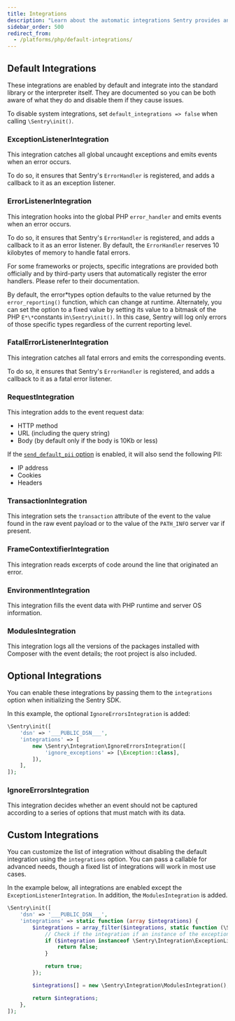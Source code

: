 ```yaml
---
title: Integrations
description: "Learn about the automatic integrations Sentry provides and how to configure them."
sidebar_order: 500
redirect_from:
  - /platforms/php/default-integrations/
---
```


## Default Integrations

These integrations are enabled by default and integrate into the
standard library or the interpreter itself. They are documented so you can be both aware of what they do and disable them if they cause issues.

To disable system integrations, set `default_integrations => false` when calling `\Sentry\init()`.

### ExceptionListenerIntegration

This integration catches all global uncaught exceptions and emits events when an error occurs.

To do so, it ensures that Sentry's `ErrorHandler` is registered, and adds a callback to it as an exception listener.

### ErrorListenerIntegration

This integration hooks into the global PHP `error_handler` and emits events when an error occurs.

To do so, it ensures that Sentry's `ErrorHandler` is registered, and adds a callback to it as an error listener. By default, the `ErrorHandler` reserves 10 kilobytes of memory to handle fatal errors.

For some frameworks or projects, specific integrations are provided both officially and by third-party users that automatically register the error handlers. Please refer to their documentation.

By default, the error*types option defaults to the value returned by the `error_reporting()` function, which can change at runtime. Alternately, you can set the option to a fixed value by setting its value to a bitmask of the PHP `E*\*`constants in`\Sentry\init()`. In this case, Sentry will log only errors of those specific types regardless of the current reporting level.

### FatalErrorListenerIntegration

This integration catches all fatal errors and emits the corresponding events.

To do so, it ensures that Sentry's `ErrorHandler` is registered, and adds a callback to it as a fatal error listener.

### RequestIntegration

This integration adds to the event request data:

- HTTP method
- URL (including the query string)
- Body (by default only if the body is 10Kb or less)

If the [`send_default_pii` option](../configuration/options/#send-default-pii) is enabled, it will also send the following PII:

- IP address
- Cookies
- Headers

### TransactionIntegration

This integration sets the `transaction` attribute of the event to the value found in the raw event payload or to the value of the `PATH_INFO` server var if present.

### FrameContextifierIntegration

This integration reads excerpts of code around the line that originated an error.

### EnvironmentIntegration

This integration fills the event data with PHP runtime and server OS information.

### ModulesIntegration

This integration logs all the versions of the packages installed with Composer with the event details; the root project is also included.

## Optional Integrations

You can enable these integrations by passing them to the `integrations` option when initializing the Sentry SDK.

In this example, the optional `IgnoreErrorsIntegration` is added:

<SignInNote />

```php
\Sentry\init([
    'dsn' => '___PUBLIC_DSN___',
    'integrations' => [
        new \Sentry\Integration\IgnoreErrorsIntegration([
            'ignore_exceptions' => [\Exception::class],
        ]),
    ],
]);
```

### IgnoreErrorsIntegration

This integration decides whether an event should not be captured according to a series of options that must match with its data.

## Custom Integrations

You can customize the list of integration without disabling the default integration using the `integrations` option. You can pass a callable for advanced needs, though a fixed list of integrations will work in most use cases.

In the example below, all integrations are enabled except the `ExceptionListenerIntegration`. In addition, the `ModulesIntegration` is added.

<SignInNote />

```php
\Sentry\init([
    'dsn' => '___PUBLIC_DSN___',
    'integrations' => static function (array $integrations) {
        $integrations = array_filter($integrations, static function (\Sentry\Integration\IntegrationInterface $integration) {
            // Check if the integration if an instance of the exception listener and return false to remove it from the array
            if ($integration instanceof \Sentry\Integration\ExceptionListenerIntegration) {
                return false;
            }

            return true;
        });

        $integrations[] = new \Sentry\Integration\ModulesIntegration();

        return $integrations;
    },
]);
```
